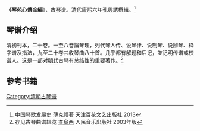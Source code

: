 '''《琴苑心傳全編'''》，[[古琴谱|古琴谱]]。[[清代|清代]][[康熙|康熙]]六年[[孔興誘|孔興誘]]撰辑。<ref>中国琴歌发展史 薄克禮著 天津百花文艺出版社 2013</ref>

==琴谱介绍==

清初刊本，二十卷。一至八卷論琴理，列代琴人传、说琴律、说制琴、说辨琴、释字谱及指法，九至二十卷共收琴曲八十首。几乎都有解题和后记，並记明传谱或校谱人。这是一部对[[明代|明代]]古琴有总结性的重要著作。<ref>存见古琴曲谱辑览 [[查阜西|查阜西]] 人民音乐出版社 2003年版</ref>

==参考书籍==

[[Category:清朝古琴谱|Category:清朝古琴谱]]